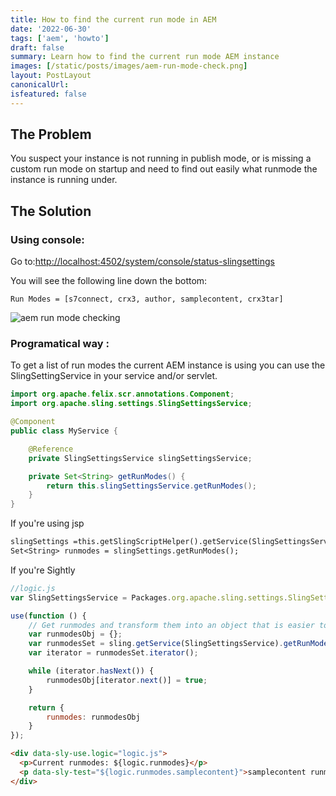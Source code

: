 ```yaml
---
title: How to find the current run mode in AEM
date: '2022-06-30'
tags: ['aem', 'howto']
draft: false
summary: Learn how to find the current run mode AEM instance
images: [/static/posts/images/aem-run-mode-check.png]
layout: PostLayout
canonicalUrl:
isfeatured: false
---
```


## The Problem

You suspect your instance is not running in publish mode, or is missing a custom run mode on startup and need to find out easily what runmode the instance is running under.

## The Solution

### Using console:

Go to:[http://localhost:4502/system/console/status-slingsettings](http://localhost:4502/system/console/status-slingsettings)

You will see the following line down the bottom:

```
Run Modes = [s7connect, crx3, author, samplecontent, crx3tar]
```

![aem run mode checking](/static/posts/images/aem-run-mode-check.png)

### Programatical way :

To get a list of run modes the current AEM instance is using you can use the SlingSettingService in your service and/or servlet.

```Java
import org.apache.felix.scr.annotations.Component;
import org.apache.sling.settings.SlingSettingsService;

@Component
public class MyService {

    @Reference
    private SlingSettingsService slingSettingsService;

    private Set<String> getRunModes() {
        return this.slingSettingsService.getRunModes();
    }
}
```

If you're using jsp

```jsp
slingSettings =this.getSlingScriptHelper().getService(SlingSettingsService.class);
Set<String> runmodes = slingSettings.getRunModes();
```

If you're Sightly

```Javascript
//logic.js
var SlingSettingsService = Packages.org.apache.sling.settings.SlingSettingsService;

use(function () {
    // Get runmodes and transform them into an object that is easier to read for Sightly
    var runmodesObj = {};
    var runmodesSet = sling.getService(SlingSettingsService).getRunModes();
    var iterator = runmodesSet.iterator();

    while (iterator.hasNext()) {
        runmodesObj[iterator.next()] = true;
    }

    return {
        runmodes: runmodesObj
    }
});
```

```html
<div data-sly-use.logic="logic.js">
  <p>Current runmodes: ${logic.runmodes}</p>
  <p data-sly-test="${logic.runmodes.samplecontent}">samplecontent runmode</p>
</div>
```

